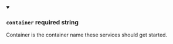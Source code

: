 
<details className="config-field" data-expandable="false" open>
<summary>

### `container` <span class="config-field-required" data-required="false">required</span> <span class="config-field-type">string</span> <span class="config-field-default"></span> <span class="config-field-enum"></span>

Container is the container name these services should get started.

</summary>



</details>
